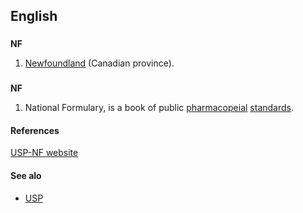 ==English==

==={{abbreviation}}===
'''NF'''
#[[Newfoundland]] (Canadian province).

==={{initialism}}===
'''NF'''
# {{cattag|US}} National Formulary, is a book of public [[pharmacopeial]] [[standards]].

====References====
[http://www.usp.org/USPNF/ USP-NF website]

====See alo====
* [[USP]]